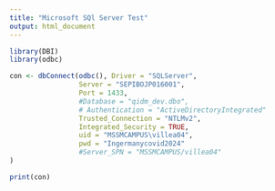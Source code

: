 ---
title: "Microsoft SQl Server Test"
output: html_document
---

```{r setup}
library(DBI)
library(odbc)

con <- dbConnect(odbc(), Driver = "SQLServer",
                 Server = "SEPIBOJP016001",
                 Port = 1433,
                 #Database = "qidm_dev.dbo",
                 # Authentication = "ActiveDirectoryIntegrated"
                 Trusted_Connection = "NTLMv2",
                 Integrated_Security = TRUE,
                 uid = "MSSMCAMPUS\villea04",
                 pwd = "Ingermanycovid2024"
                 #Server_SPN = "MSSMCAMPUS/villea04"
)

print(con)







```

